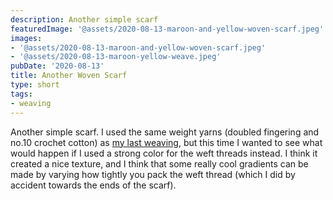 ```yaml
---
description: Another simple scarf
featuredImage: '@assets/2020-08-13-maroon-and-yellow-woven-scarf.jpeg'
images:
- '@assets/2020-08-13-maroon-and-yellow-woven-scarf.jpeg'
- '@assets/2020-08-13-maroon-yellow-weave.jpeg'
pubDate: '2020-08-13'
title: Another Woven Scarf
type: short
tags:
- weaving
---
```

Another simple scarf. I used the same weight yarns (doubled fingering and no.10 crochet cotton) as [my last weaving](/blog/woven-pillow), but this time I wanted to see what would happen if I used a strong color for the weft threads instead. I think it created a nice texture, and I think that some really cool gradients can be made by varying how tightly you pack the weft thread (which I did by accident towards the ends of the scarf).